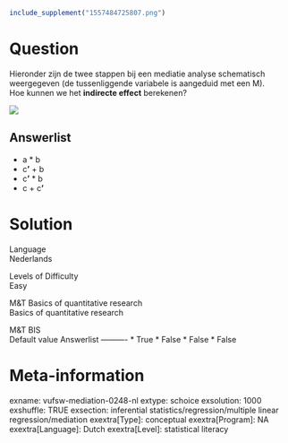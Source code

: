 ```r
include_supplement("1557484725807.png")
```

Question
========
Hieronder zijn de twee stappen bij een mediatie analyse schematisch
weergegeven (de tussenliggende variabele is aangeduid met een M).  
Hoe kunnen we het **indirecte effect** berekenen?  
  
![](1557484725807.png)

Answerlist
----------
* a \* b
* c**’** + b
* c**’** \* b
* c + c**’**

Solution
========











Language  
Nederlands

Levels of Difficulty  
Easy

M&T Basics of quantitative research  
Basics of quantitative research

M&T BIS  
Default value
Answerlist
----------
* True
* False
* False
* False

Meta-information
================
exname: vufsw-mediation-0248-nl
extype: schoice
exsolution: 1000
exshuffle: TRUE
exsection: inferential statistics/regression/multiple linear regression/mediation
exextra[Type]: conceptual
exextra[Program]: NA
exextra[Language]: Dutch
exextra[Level]: statistical literacy

